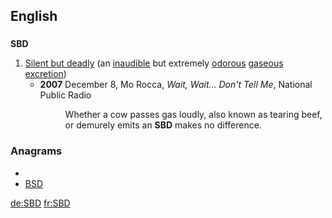 ==English==

==={{initialism}}===
'''SBD'''

# [[silent but deadly|Silent but deadly]] (an [[inaudible]] but extremely [[odorous]] [[gaseous]] [[excretion]]) 
#* '''2007''' December 8, Mo Rocca, ''Wait, Wait... Don't Tell Me'', National Public Radio
#*: Whether a cow passes gas loudly, also known as tearing beef, or demurely emits an '''SBD''' makes no difference.

===Anagrams===
* {{alphagram|bds}}
* [[BSD#English|BSD]]


[[de:SBD]]
[[fr:SBD]]